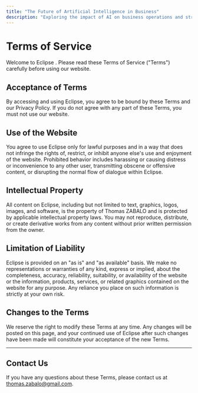 ```yaml
---
title: "The Future of Artificial Intelligence in Business"
description: "Exploring the impact of AI on business operations and strategy."
---
```


# Terms of Service

Welcome to Eclipse . Please read these Terms of Service ("Terms") carefully before using our website.

## Acceptance of Terms

By accessing and using Eclipse, you agree to be bound by these Terms and our Privacy Policy. If you do not agree with any part of these Terms, you must not use our website.

## Use of the Website

You agree to use Eclipse only for lawful purposes and in a way that does not infringe the rights of, restrict, or inhibit anyone else's use and enjoyment of the website. Prohibited behavior includes harassing or causing distress or inconvenience to any other user, transmitting obscene or offensive content, or disrupting the normal flow of dialogue within Eclipse.

## Intellectual Property

All content on Eclipse, including but not limited to text, graphics, logos, images, and software, is the property of Thomas ZABALO and is protected by applicable intellectual property laws. You may not reproduce, distribute, or create derivative works from any content without prior written permission from the owner.

## Limitation of Liability

Eclipse is provided on an "as is" and "as available" basis. We make no representations or warranties of any kind, express or implied, about the completeness, accuracy, reliability, suitability, or availability of the website or the information, products, services, or related graphics contained on the website for any purpose. Any reliance you place on such information is strictly at your own risk.

## Changes to the Terms

We reserve the right to modify these Terms at any time. Any changes will be posted on this page, and your continued use of Eclipse after such changes have been made will constitute your acceptance of the new Terms.

---

## Contact Us

If you have any questions about these Terms, please contact us at [thomas.zabalo@gmail.com](mailto:thomas.zabalo@gmail.com).





